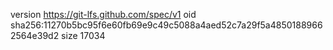 version https://git-lfs.github.com/spec/v1
oid sha256:11270b5bc95f6e60fb69e9c49c5088a4aed52c7a29f5a48501889662564e39d2
size 17034
